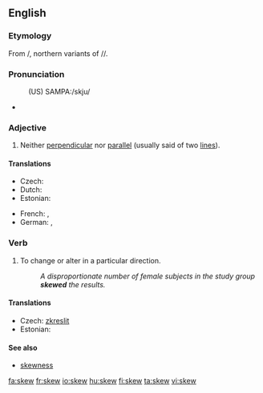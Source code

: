 ==English==

===Etymology===
From {{etyl|fro}} {{term|escuer|lang=fro}}/{{term|eskiuer|lang=fro}}, northern variants of {{term|eschuer|lang=fro}}/{{term|eschiver|lang=fro}}/{{term|eschever|lang=fro}}.

===Pronunciation===
: (US) SAMPA:/skju/
* {{audio|en-us-skew.ogg|Audio (US)}}
*: {{rhymes|uː}}

===Adjective===
{{en-adj|-}}

# {{mathematics}} Neither [[perpendicular]] nor [[parallel]] (usually said of two [[line]]s).

====Translations====
{{trans-top|neither perpendicular nor parallel}}
* Czech: {{t-|cs|šikmý|m}}
* Dutch: {{t+|nl|scheef}}
* Estonian: {{t-|et|kald}}
{{trans-mid}}
* French: {{t+|fr|gauche}}, {{t+|fr|oblique}}
* German: {{t|de|schräg}},  {{t|de|schief}}
{{trans-bottom}}

===Verb===
{{en-verb}}

# {{transitive}} To change or alter in a particular direction.
#: ''A disproportionate number of female subjects in the study group '''skewed''' the results.''

====Translations====
{{trans-top|to change or alter in a particular direction}}
* Czech: [[zkreslit]]
* Estonian: {{t|et|kallutama}}
{{trans-mid}}
{{trans-bottom}}

====See also====

* [[skewness]]

[[fa:skew]]
[[fr:skew]]
[[io:skew]]
[[hu:skew]]
[[fi:skew]]
[[ta:skew]]
[[vi:skew]]